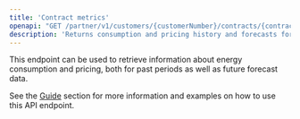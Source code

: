 ```yaml
---
title: 'Contract metrics'
openapi: "GET /partner/v1/customers/{customerNumber}/contracts/{contractNumber}/metrics"
description: 'Returns consumption and pricing history and forecasts for a given contract '
---
```


This endpoint can be used to retrieve information about energy consumption and pricing, both for past periods as well as future forecast data.

See the [Guide](/guides/customers_contracts#contract-metrics) section for more information and examples on how to use this API endpoint.